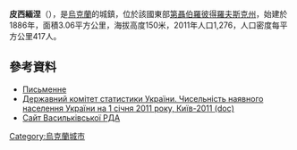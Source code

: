 {{No footnotes|time=2015-09-16T14:51:23+00:00}}
{{coord|48|12|6|N|35|48|21|E|scale:100000_region:UA|display=title}} 

'''皮西緬涅'''（{{lang-uk|Письменне}}），是[[烏克蘭|烏克蘭]]的城鎮，位於該國東部[[第聶伯羅彼得羅夫斯克州|第聶伯羅彼得羅夫斯克州]]，始建於1886年，面積3.06平方公里，海拔高度150米，2011年人口1,276，人口密度每平方公里417人。

==參考資料==
*[http://gska2.rada.gov.ua/pls/z7502/A005?rdat1=05.12.2008&rf7571=5129 Письменне]{{Dead link|date=2018年6月 |bot=InternetArchiveBot |fix-attempted=no }}
*[https://web.archive.org/web/20121010205321/http://stat6.stat.lviv.ua/PXWEB2007/ukr/publ/2011/chnas.zip Державний комітет статистики України. Чисельність наявного населення України на 1 січня 2011 року, Київ-2011 (doc)]
* [http://www.vasilk-rn.dp.gov.ua/OBLADM/vasilkovka_rda.nsf/a57ed39423da8150c2257424002d84e8/7194e4da037f3a3bc22576290066f434?OpenDocument Сайт Васильківської РДА]{{Dead link|date=2018年6月 |bot=InternetArchiveBot |fix-attempted=no }}

{{Ukraine-geo-stub}}
[[Category:烏克蘭城市|Category:烏克蘭城市]]